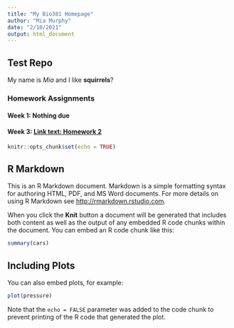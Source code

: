 ```yaml
---
title: "My Bio381 Homepage"
author: "Mia Murphy"
date: "2/10/2021"
output: html_document
---
```

## Test Repo

My name is *Mia* and I like **squirrels**?

### Homework Assignments
#### Week 1: Nothing due

#### Week 3: [Link text: Homework 2](Homework/Homework_02.html)

```r
knitr::opts_chunk$set(echo = TRUE)
```

## R Markdown

This is an R Markdown document. Markdown is a simple formatting syntax for authoring HTML, PDF, and MS Word documents. For more details on using R Markdown see <http://rmarkdown.rstudio.com>.

When you click the **Knit** button a document will be generated that includes both content as well as the output of any embedded R code chunks within the document. You can embed an R code chunk like this:

```r
summary(cars)
```

## Including Plots

You can also embed plots, for example:

```r
plot(pressure)
```

Note that the `echo = FALSE` parameter was added to the code chunk to prevent printing of the R code that generated the plot.


